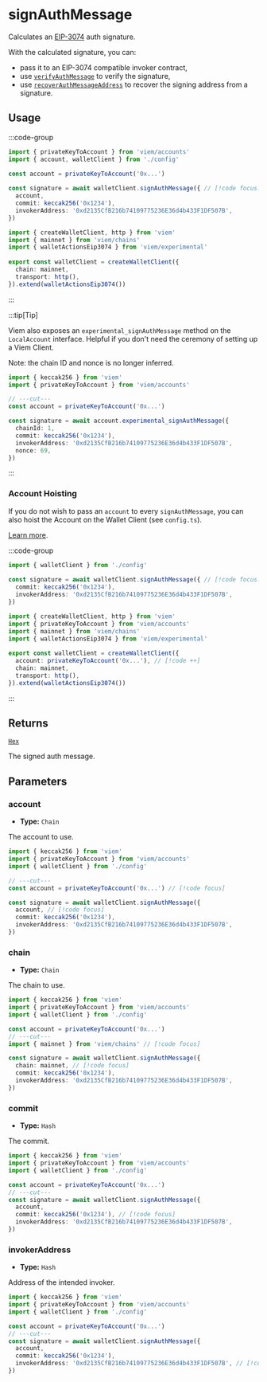 # signAuthMessage

Calculates an [EIP-3074](https://eips.ethereum.org/EIPS/eip-3074) auth signature.

With the calculated signature, you can:

- pass it to an EIP-3074 compatible invoker contract,
- use [`verifyAuthMessage`](/experimental/eip3074/verifyAuthMessage) to verify the signature,
- use [`recoverAuthMessageAddress`](/experimental/eip3074/recoverAuthMessageAddress) to recover the signing address from a signature.

## Usage

:::code-group

```ts twoslash [example.ts]
import { privateKeyToAccount } from 'viem/accounts'
import { account, walletClient } from './config'

const account = privateKeyToAccount('0x...')
 
const signature = await walletClient.signAuthMessage({ // [!code focus:99]
  account,
  commit: keccak256('0x1234'),
  invokerAddress: '0xd2135CfB216b74109775236E36d4b433F1DF507B',
})
```

```ts twoslash [config.ts] filename="config.ts"
import { createWalletClient, http } from 'viem'
import { mainnet } from 'viem/chains'
import { walletActionsEip3074 } from 'viem/experimental'
 
export const walletClient = createWalletClient({
  chain: mainnet,
  transport: http(),
}).extend(walletActionsEip3074())
```

:::

:::tip[Tip]

Viem also exposes an `experimental_signAuthMessage` method on the `LocalAccount` interface. Helpful if you don't need the ceremony of setting up a Viem Client. 

Note: the chain ID and nonce is no longer inferred.

```ts twoslash
import { keccak256 } from 'viem'
import { privateKeyToAccount } from 'viem/accounts'

// ---cut---
const account = privateKeyToAccount('0x...')

const signature = await account.experimental_signAuthMessage({
  chainId: 1,
  commit: keccak256('0x1234'),
  invokerAddress: '0xd2135CfB216b74109775236E36d4b433F1DF507B',
  nonce: 69,
})
```

:::

### Account Hoisting

If you do not wish to pass an `account` to every `signAuthMessage`, you can also hoist the Account on the Wallet Client (see `config.ts`).

[Learn more](/docs/clients/wallet#withaccount).

:::code-group

```ts twoslash [example.ts]
import { walletClient } from './config'
 
const signature = await walletClient.signAuthMessage({ // [!code focus:99]
  commit: keccak256('0x1234'),
  invokerAddress: '0xd2135CfB216b74109775236E36d4b433F1DF507B',
})
```

```ts twoslash [config.ts] filename="config.ts"
import { createWalletClient, http } from 'viem'
import { privateKeyToAccount } from 'viem/accounts'
import { mainnet } from 'viem/chains'
import { walletActionsEip3074 } from 'viem/experimental'
 
export const walletClient = createWalletClient({
  account: privateKeyToAccount('0x...'), // [!code ++]
  chain: mainnet,
  transport: http(),
}).extend(walletActionsEip3074())
```

:::

## Returns

[`Hex`](/docs/glossary/types#hex)

The signed auth message.

## Parameters

### account

- **Type:** `Chain`

The account to use.

```ts twoslash
import { keccak256 } from 'viem'
import { privateKeyToAccount } from 'viem/accounts'
import { walletClient } from './config'

// ---cut---
const account = privateKeyToAccount('0x...') // [!code focus]

const signature = await walletClient.signAuthMessage({
  account, // [!code focus]
  commit: keccak256('0x1234'),
  invokerAddress: '0xd2135CfB216b74109775236E36d4b433F1DF507B',
})
```

### chain

- **Type:** `Chain`

The chain to use.

```ts twoslash
import { keccak256 } from 'viem'
import { privateKeyToAccount } from 'viem/accounts'
import { walletClient } from './config'

const account = privateKeyToAccount('0x...')
// ---cut---
import { mainnet } from 'viem/chains' // [!code focus]

const signature = await walletClient.signAuthMessage({
  chain: mainnet, // [!code focus]
  commit: keccak256('0x1234'),
  invokerAddress: '0xd2135CfB216b74109775236E36d4b433F1DF507B',
})
```

### commit

- **Type:** `Hash`

The commit.

```ts twoslash
import { keccak256 } from 'viem'
import { privateKeyToAccount } from 'viem/accounts'
import { walletClient } from './config'

const account = privateKeyToAccount('0x...')
// ---cut---
const signature = await walletClient.signAuthMessage({
  account,
  commit: keccak256('0x1234'), // [!code focus]
  invokerAddress: '0xd2135CfB216b74109775236E36d4b433F1DF507B',
})
```

### invokerAddress

- **Type:** `Hash`

Address of the intended invoker.

```ts twoslash
import { keccak256 } from 'viem'
import { privateKeyToAccount } from 'viem/accounts'
import { walletClient } from './config'

const account = privateKeyToAccount('0x...')
// ---cut---
const signature = await walletClient.signAuthMessage({
  account,
  commit: keccak256('0x1234'), 
  invokerAddress: '0xd2135CfB216b74109775236E36d4b433F1DF507B', // [!code focus]
})
```
